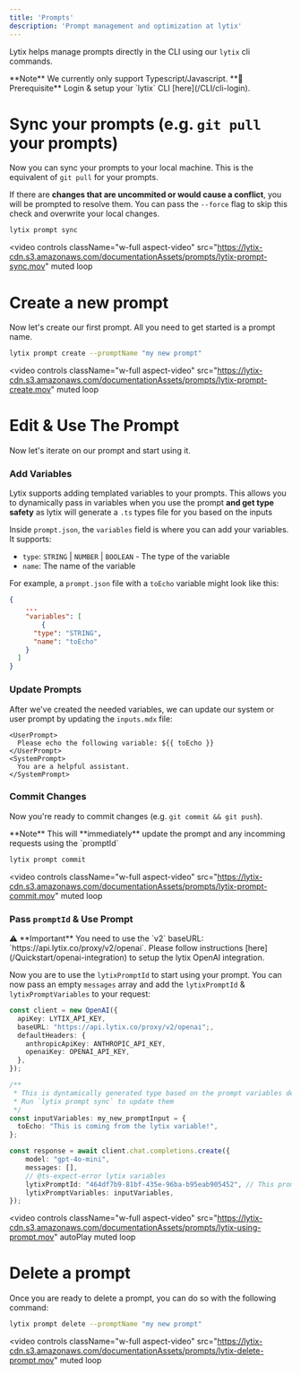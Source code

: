 ```yaml
---
title: 'Prompts'
description: 'Prompt management and optimization at lytix'
---
```



Lytix helps manage prompts directly in the CLI using our `lytix` cli commands. 

<Info>
  **Note** We currently only support Typescript/Javascript.
</Info>

<Info>
  **🚨 Prerequisite** Login & setup your `lytix` CLI [here](/CLI/cli-login).
</Info>

# Sync your prompts (e.g. `git pull` your prompts)

Now you can sync your prompts to your local machine. This is the equivalent of `git pull` for your prompts. 

If there are **changes that are uncommited or would cause a conflict**, you will be prompted to resolve them. You can pass the `--force` flag to skip this check and overwrite your local changes.

```bash
lytix prompt sync
```

<video
  controls
  className="w-full aspect-video"
  src="https://lytix-cdn.s3.amazonaws.com/documentationAssets/prompts/lytix-prompt-sync.mov"
  muted
  loop
></video>

# Create a new prompt

Now let's create our first prompt. All you need to get started is a prompt name.

```bash
lytix prompt create --promptName "my new prompt"
```

<video
  controls
  className="w-full aspect-video"
  src="https://lytix-cdn.s3.amazonaws.com/documentationAssets/prompts/lytix-prompt-create.mov"
  muted
  loop
></video>


# Edit & Use The Prompt

Now let's iterate on our prompt and start using it.

### Add Variables

Lytix supports adding templated variables to your prompts. This allows you to dynamically pass in variables when you use the prompt **and get type safety** as lytix will generate a `.ts` types file for you based on the inputs

Inside `prompt.json`, the `variables` field is where you can add your variables. It supports:

- `type`: `STRING` | `NUMBER` | `BOOLEAN` - The type of the variable
- `name`: The name of the variable 

For example, a `prompt.json` file with a `toEcho` variable might look like this:
```json
{
    ...
    "variables": [
        {
      "type": "STRING",
      "name": "toEcho"
    }
  ]
}
```

### Update Prompts

After we've created the needed variables, we can update our system or user prompt by updating the `inputs.mdx` file: 

```mdx
<UserPrompt>
  Please echo the following variable: ${{ toEcho }}
</UserPrompt>
<SystemPrompt>
  You are a helpful assistant.
</SystemPrompt>
```

### Commit Changes

Now you're ready to commit changes (e.g. `git commit && git push`). 

<Note>
  **Note** This will **immediately** update the prompt and any incomming requests using the `promptId`
</Note>

```bash
lytix prompt commit
```

<video
  controls
  className="w-full aspect-video"
  src="https://lytix-cdn.s3.amazonaws.com/documentationAssets/prompts/lytix-prompt-commit.mov"
  muted
  loop
></video>

### Pass `promptId` & Use Prompt

<Note>
  ⚠️ **Important** You need to use the `v2` baseURL: `https://api.lytix.co/proxy/v2/openai`. Please follow instructions [here](/Quickstart/openai-integration) to setup the lytix OpenAI integration.
</Note>

Now you are to use the `lytixPromptId` to start using your prompt. You can now pass an empty `messages` array and add the `lytixPromptId` & `lytixPromptVariables` to your request:

```ts
const client = new OpenAI({
  apiKey: LYTIX_API_KEY,
  baseURL: "https://api.lytix.co/proxy/v2/openai";,
  defaultHeaders: {
    anthropicApiKey: ANTHROPIC_API_KEY,
    openaiKey: OPENAI_API_KEY,
  },
});

/**
 * This is dyntamically generated type based on the prompt variables defined in `prompt.json`. 
 * Run `lytix prompt sync` to update them
 */
const inputVariables: my_new_promptInput = {
  toEcho: "This is coming from the lytix variable!",
};

const response = await client.chat.completions.create({
    model: "gpt-4o-mini",
    messages: [],
    // @ts-expect-error lytix variables
    lytixPromptId: "464df7b9-81bf-435e-96ba-b95eab905452", // This promptId comes from the `prompt.json` file
    lytixPromptVariables: inputVariables,
});
```


<video
  controls
  className="w-full aspect-video"
  src="https://lytix-cdn.s3.amazonaws.com/documentationAssets/prompts/lytix-using-prompt.mov"
  autoPlay
  muted
  loop
></video>

# Delete a prompt

Once you are ready to delete a prompt, you can do so with the following command:

```bash
lytix prompt delete --promptName "my new prompt"
```

<video
  controls
  className="w-full aspect-video"
  src="https://lytix-cdn.s3.amazonaws.com/documentationAssets/prompts/lytix-delete-prompt.mov"
  muted
  loop
></video>



